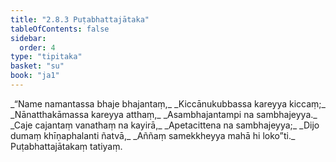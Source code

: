 ```yaml
---
title: "2.8.3 Puṭabhattajātaka"
tableOfContents: false
sidebar:
  order: 4
type: "tipitaka"
basket: "su"
book: "ja1"
---
```



<DynamicBreadcrumb />

<Division number="145" book="ja1" bookNo="22" page="273">

<Paragraph number="576" type="verses" book="ja1">
_“Name namantassa bhaje bhajantaṃ,_  
_Kiccānukubbassa kareyya kiccaṃ;_  
_Nānatthakāmassa kareyya atthaṃ,_  
_Asambhajantampi na sambhajeyya._  

</Paragraph>

</Division>
<Division number="146" book="ja1" bookNo="22" page="273">

<Paragraph number="577" type="verses" book="ja1">
_Caje cajantaṃ vanathaṃ na kayirā,_  
_Apetacittena na sambhajeyya;_  
_Dijo dumaṃ khīṇaphalanti ñatvā,_  
_Aññaṃ samekkheyya mahā hi loko”ti._  


</Paragraph>
</Division>

<Paragraph number="578" type="center" book="ja1">
Puṭabhattajātakaṃ tatiyaṃ.
</Paragraph>